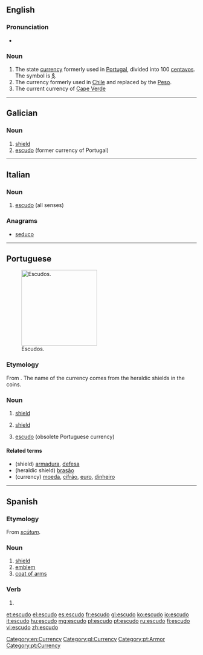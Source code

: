 ==English==
{{wikipedia}}

===Pronunciation===
* {{rhymes|uːdəʊ}}

===Noun===
{{en-noun}}

# The state [[currency]] formerly used in [[Portugal]], divided into 100 [[centavos]]. The symbol is [[$]].
# The currency formerly used in [[Chile]] and replaced by the [[Peso]].
# The current currency of [[Cape Verde]]

[[Category:en:Currency]]
----

==Galician==

===Noun===
{{gl-noun|m}}

# [[shield]]
# [[#English|escudo]] (former currency of Portugal)

[[Category:gl:Currency]]

----

==Italian==

===Noun===
{{it-noun|escud|m|o|i}}

# [[#English|escudo]] (all senses)

===Anagrams===
* [[seduco#Italian|seduco]]

----

==Portuguese==
[[Image:ShieldsLHist.JPG|thumb|x200px|Escudos.]]

===Etymology===
From {{etyl|la|pt}} {{term|scutum|lang=la}}. The name of the currency comes from the heraldic shields in the coins.

===Noun===
{{pt-noun|m|s}}

# [[shield]]
# {{heraldry|lang=pt}} [[shield]]
# [[escudo#English|escudo]] (obsolete Portuguese currency)

====Related terms====
* (shield) [[armadura]], [[defesa]]
* (heraldic shield) [[brasão]]
* (currency) [[moeda]], [[cifrão]], [[euro]], [[dinheiro]]

[[Category:pt:Armor]]
[[Category:pt:Currency]]

----

==Spanish==

===Etymology===
From {{etyl|la|es}} ''[[scutum|scūtum]]''.

===Noun===
{{es-noun|m}}

# [[shield]]
# [[emblem]]
# [[coat of arms]]

===Verb===
{{es-verb-form|escudar}}

# {{es-verb form of|ending=ar|mood=indicative|tense=present|pers=1|number=singular|[[escudar]]}}

[[et:escudo]]
[[el:escudo]]
[[es:escudo]]
[[fr:escudo]]
[[gl:escudo]]
[[ko:escudo]]
[[io:escudo]]
[[it:escudo]]
[[hu:escudo]]
[[mg:escudo]]
[[pl:escudo]]
[[pt:escudo]]
[[ru:escudo]]
[[fi:escudo]]
[[vi:escudo]]
[[zh:escudo]]
